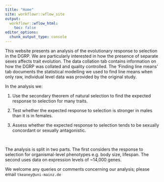```yaml
---
title: "Home"
site: workflowr::wflow_site
output:
  workflowr::wflow_html:
    toc: false
editor_options:
  chunk_output_type: console
---
```


This website presents an analysis of the evolutionary response to selection in the DGRP. We are particularly interested in how the presence of separate sexes affects trait evolution. The data collation tab contains information on how the DGRP was collated and quality controlled. The 'Finding line means' tab documents the statistical modelling we used to find line means when only raw, individual level data was provided by the original study.  

In the analysis we:

1. Use the secondary theorem of natural selection to find the expected response to selection for many traits.

2. Test whether the expected response to selection is stronger in males than it is in females.

3. Assess whether the expected response to selection tends to be sexually concordant or sexually antagonistic.

$~$

The analysis is split in two parts. The first considers the response to selection for organismal-level phenotypes e.g. body size, lifespan. The second uses data on expression levels of ~14,000 genes.

We welcome any queries or comments concerning our analysis; please email `tkeaney@uni-mainz.de` 
